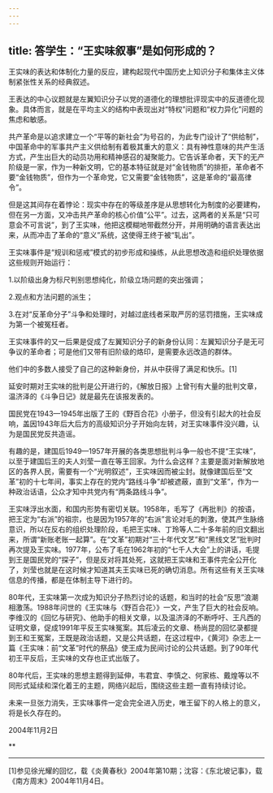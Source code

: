 ```yaml
---
---
---
```

title: 答学生：“王实味叙事”是如何形成的？
---





王实味的表达和体制化力量的反应，建构起现代中国历史上知识分子和集体主义体制紧张性关系的经典叙述。

王表达的中心议题就是左翼知识分子以党的道德化的理想批评现实中的反道德化现象。具体而言，就是在平均主义的结构中表现出对“特权”问题和“权力异化”问题的焦虑和敏感。

共产革命是以追求建立一个“平等的新社会”为号召的，为此专门设计了“供给制”，中国革命中的军事共产主义供给制有着极其重大的意义：具有神性意味的共产生活方式，产生出巨大的动员功用和精神感召的凝聚能力。它告诉革命者，天下的无产阶级是一家，作为一种新文明，它的基本特征就是对“金钱物质”的排拒，革命者不要“金钱物质”，但作为一个革命党，它又需要“金钱物质”，这是革命的“最高律令”。

但是这其间存在着悖论：现实中存在的等级差序是从思想转化为制度的必要建构，但在另一方面，又冲击共产革命的核心价值“公平”。过去，这两者的关系是“只可意会不可言说”，到了王实味，他把这模糊地带截然分开，并用明确的语言表达出来，从而冲击了革命的“意义”系统，这使得王终于被“轧出”。

王实味事件是“规训和惩戒”模式的初步形成和操练，从此思想改造和组织处理依据这些规则开始运行：

1.以阶级出身为标尺判别思想纯化，阶级立场问题的突出强调；

2.观点和方法问题的派生；

3.在对“反革命分子”斗争和处理时，对越过底线者采取严厉的惩罚措施，王实味成为第一个被冤枉者。

王实味事件的又一后果是促成了左翼知识分子的新身份认同：左翼知识分子是无可争议的革命者；可是他们又带有旧阶级的烙印，是需要永远改造的群体。

他们中的多数人接受了自己的这种新身份，并从中获得了满足和快乐。[1]

延安时期对王实味的批判是公开进行的，《解放日报》上曾刊有大量的批判文章，温济泽的《斗争日记》就是最先在该报发表的。

国民党在1943—1945年出版了王的《野百合花》小册子，但没有引起大的社会反响，盖因1943年后大后方的高级知识分子开始向左转，对王实味事件没兴趣，认为是国民党反共造谣。

有趣的是，建国后1949—1957年开展的各类思想批判斗争一般也不提“王实味”，以至于建国后王的夫人刘莹一直在等王回家。为什么会这样？主要是面对新解放地区的各界人民，需要有一个“光明叙述”，王实味因而被尘封。就像建国后至“文革”初的十七年间，事实上存在的党内“路线斗争”却被遮蔽，直到“文革”，作为一种政治话语，公众才知中共党内有“两条路线斗争”。

王实味浮出水面，和国内形势有密切关联。1958年，毛写了《再批判》的按语，把王定为“右派”的祖宗，也是因为1957年的“右派”言论对毛的刺激，使其产生脉络意识，所以在反右的组织处理阶段，毛把王实味、丁玲等人二十多年前的旧文翻出来，所谓“新账老账一起算”。在“文革”初期对“三十年代文艺”和“黑线文艺”批判时再次提及王实味。1977年，公布了毛在1962年初的“七千人大会”上的讲话，毛提到王是国民党的“探子”，但是反对将其处死，这就把王实味和王事件完全公开化了，刘莹也就是在这时候才知道其夫王实味已死的确切消息。所有这些有关王实味信息的传播，都是在体制主导下进行的。

80年代，王实味第一次成为知识分子热烈讨论的话题，和当时的社会“反思”浪潮相激荡。1988年问世的《王实味与〈野百合花〉》一文，产生了巨大的社会反响。李维汉的《回忆与研究》、他助手的相关文章，以及温济泽的不断呼吁、王凡西的证明文章，促成1991年平反王实味冤案。其后凌云的文章、杨尚昆的回忆录都提到王和王冤案，王既是政治话题，又是公共话题，在这过程中，《黄河》杂志上一篇《王实味：前“文革”时代的祭品》使王成为民间讨论的公共话题。到了90年代初王平反后，王实味的文存也正式出版了。

80年代后，王实味的思想主题得到延伸，韦君宜、李慎之、何家栋、戴煌等以不同形式延续和深化着王的主题，网络兴起后，围绕这些主题一直有持续讨论。

未来一旦张力消失，王实味事件一定会完全进入历史，唯王留下的人格上的意义，将是长久存在的。



2004年11月2日



**


***



[1]参见徐光耀的回忆，载《炎黄春秋》2004年第10期；沈容：《东北坡记事》，载《南方周末》2004年11月4日。